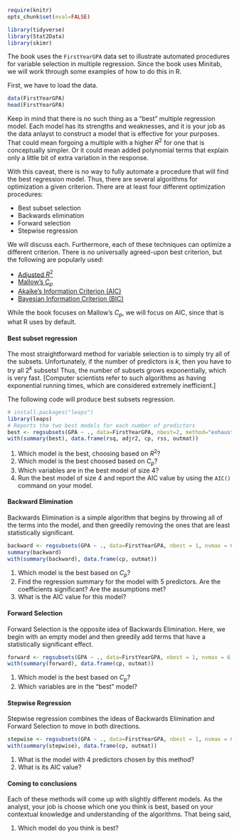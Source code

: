 ```r
require(knitr)
opts_chunk$set(eval=FALSE)
```

```r
library(tidyverse)
library(Stat2Data)
library(skimr)
```

The book uses the `FirstYearGPA` data set to illustrate automated procedures for variable selection in multiple regression. Since the book uses Minitab, we will work through some examples of how to do this in R. 

First, we have to load the data. 

```r
data(FirstYearGPA)
head(FirstYearGPA)
```

Keep in mind that there is no such thing as a "best" multiple regression model. Each model has its strengths and weaknesses, and it is your job as the data anlayst to construct a model that is effective for your purposes. That could mean forgoing a multiple with a higher $R^2$ for one that is conceptually simpler. Or it could mean added polynomial terms that explain only a little bit of extra variation in the response. 

With this caveat, there is no way to fully automate a procedure that will find the best regression model. Thus, there are several algorithms for optimization a given criterion. There are at least four different optimization procedures:

- Best subset selection
- Backwards elimination
- Forward selection
- Stepwise regression

We will discuss each. Furthermore, each of these techniques can optimize a different criterion. There is no universally agreed-upon best criterion, but the following are popularly used:

  - [Adjusted $R^2$](http://en.wikipedia.org/wiki/Coefficient_of_determination#Adjusted_R2)
  - [Mallow's $C_p$](http://en.wikipedia.org/wiki/Mallows%27s_Cp)
  - [Akaike's Information Criterion (AIC)](http://en.wikipedia.org/wiki/Akaike_information_criterion)
  - [Bayesian Information Criterion (BIC)](http://en.wikipedia.org/wiki/Bayesian_information_criterion)

While the book focuses on Mallow's $C_p$, we will focus on AIC, since that is what R uses by default. 

#### Best subset regression

The most straightforward method for variable selection is to simply try all of the subsets. Unfortunately, if the number of predictors is $k$, then you have to try all $2^k$ subsets! Thus, the number of subsets grows exponentially, which is very fast. [Computer scientists refer to such algorithms as having exponential running times, which are considered extremely inefficient.]

The following code will produce best subsets regression. 

```r
# install.packages("leaps")
library(leaps)
# Reports the two best models for each number of predictors
best <- regsubsets(GPA ~ ., data=FirstYearGPA, nbest=2, method="exhaustive")
with(summary(best), data.frame(rsq, adjr2, cp, rss, outmat))
```

1. Which model is the best, choosing based on $R^2$?
2. Which model is the best choosed based on $C_p$?
1. Which variables are in the best model of size 4?
2. Run the best model of size 4 and report the AIC value by using the `AIC()` command on your model. 

#### Backward Elimination

Backwards Elimination is a simple algorithm that begins by throwing all of the terms into the model, and then greedily removing the ones that are least statistically significant. 

```r
backward <- regsubsets(GPA ~ ., data=FirstYearGPA, nbest = 1, nvmax = 6, method = "backward")
summary(backward)
with(summary(backward), data.frame(cp, outmat))
```

1. Which model is the best based on $C_p$?
1. Find the regression summary for the model with 5 predictors. Are the coefficients significant? Are the assumptions met? 
2. What is the AIC value for this model?


#### Forward Selection

Forward Selection is the opposite idea of Backwards Elimination. Here, we begin with an empty model and then greedily add terms that have a statistically significant effect. 

```r
forward <- regsubsets(GPA ~ ., data=FirstYearGPA, nbest = 1, nvmax = 6, method = "forward")
with(summary(forward), data.frame(cp, outmat))
```

1. Which model is the best based on $C_p$? 
2. Which variables are in the "best" model?

#### Stepwise Regression

Stepwise regression combines the ideas of Backwards Elimination and Forward Selection to move in both directions. 

```r
stepwise <- regsubsets(GPA ~ ., data=FirstYearGPA, nbest = 1, nvmax = 6, method = "seqrep")
with(summary(stepwise), data.frame(cp, outmat))
```

1. What is the model with 4 predictors chosen by this method?
2. What is its AIC value?

#### Coming to conclusions

Each of these methods will come up with slightly different models. As the analyst, your job is choose which one you think is best, based on your contextual knowledge and understanding of the algorithms. That being said,

1. Which model do you think is best?